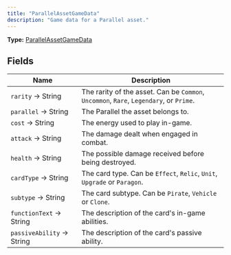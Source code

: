 ```yaml
---
title: "ParallelAssetGameData"
description: "Game data for a Parallel asset."
---
```


**Type:** [ParallelAssetGameData](/api-reference/types/parallelassetgamedata)

## Fields

| Name | Description |
|------|-------------|
| `rarity` → String | The rarity of the asset. Can be `Common`, `Uncommon`, `Rare`, `Legendary`, or `Prime`. |
| `parallel` → String | The Parallel the asset belongs to. |
| `cost` → String | The energy used to play in-game. |
| `attack` → String | The damage dealt when engaged in combat. |
| `health` → String | The possible damage received before being destroyed. |
| `cardType` → String | The card type. Can be `Effect`, `Relic`, `Unit`, `Upgrade` or `Paragon`. |
| `subtype` → String | The card subtype. Can be `Pirate`, `Vehicle` or `Clone`. |
| `functionText` → String | The description of the card's in-game abilities. |
| `passiveAbility` → String | The description of the card's passive ability. |

